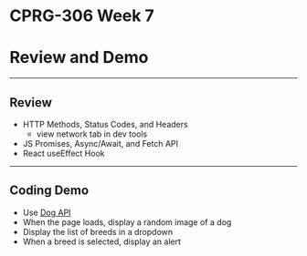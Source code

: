 # CPRG-306 Week 7

# Review and Demo

---

## Review

- HTTP Methods, Status Codes, and Headers
  - view network tab in dev tools
- JS Promises, Async/Await, and Fetch API
- React useEffect Hook

---

## Coding Demo

- Use [Dog API](https://dog.ceo/dog-api/)
- When the page loads, display a random image of a dog
- Display the list of breeds in a dropdown
- When a breed is selected, display an alert
